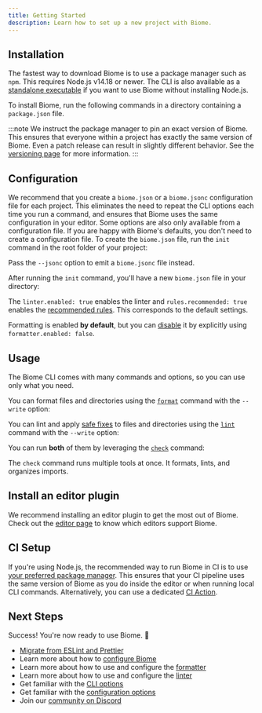 ```yaml
---
title: Getting Started
description: Learn how to set up a new project with Biome.
---
```



## Installation

The fastest way to download Biome is to use a package manager such as `npm`.
This requires Node.js v14.18 or newer.
The CLI is also available as a [standalone executable](/guides/manual-installation) if you want to use Biome without installing Node.js.

To install Biome, run the following commands in a directory containing a `package.json` file.

<PackageManagerCommand
  npm="install --save-dev --save-exact @biomejs/biome"
  pnpm="add --save-dev --save-exact @biomejs/biome"
  yarn="add --dev --exact @biomejs/biome"
  bun="add --dev --exact @biomejs/biome"
  deno="add --dev npm:@biomejs/biome"
/>

:::note
We instruct the package manager to pin an exact version of Biome.
This ensures that everyone within a project has exactly the same version of Biome.
Even a patch release can result in slightly different behavior.
See the [versioning page](/internals/versioning/) for more information.
:::

## Configuration

We recommend that you create a `biome.json` or a `biome.jsonc` configuration file for each project.
This eliminates the need to repeat the CLI options each time you run a command,
and ensures that Biome uses the same configuration in your editor.
Some options are also only available from a configuration file.
If you are happy with Biome's defaults, you don't need to create a configuration file.
To create the `biome.json` file, run the `init` command in the root folder of your project:

<PackageManagerBiomeCommand command="init"/>

Pass the `--jsonc` option to emit a `biome.jsonc` file instead.

After running the `init` command, you'll have a new `biome.json` file in your directory:

<DefaultConfiguration/>

The `linter.enabled: true` enables the linter and `rules.recommended: true` enables the [recommended rules](/linter/rules/).
This corresponds to the default settings.

Formatting is enabled **by default**, but you can [disable](/reference/configuration/#formatterenabled) it by explicitly using `formatter.enabled: false`.

## Usage

The Biome CLI comes with many commands and options, so you can use only what you need.

You can format files and directories using the [`format`](/reference/cli#biome-format) command with the `--write` option:

<PackageManagerBiomeCommand command="format --write <files>"/>

You can lint and apply [safe fixes](/linter#safe-fixes) to files and directories using the [`lint`](/reference/cli#biome-lint) command with the `--write` option:

<PackageManagerBiomeCommand command="lint --write <files>"/>

You can run **both** of them by leveraging the [`check`](/reference/cli#biome-check) command:

<PackageManagerBiomeCommand command="check --write <files>"/>

The `check` command runs multiple tools at once.
It formats, lints, and organizes imports.

## Install an editor plugin

We recommend installing an editor plugin to get the most out of Biome.
Check out the [editor page](/guides/integrate-in-editor) to know which editors support Biome.

## CI Setup

If you're using Node.js, the recommended way to run Biome in CI is to use [your preferred package manager](/guides/getting-started#installation).
This ensures that your CI pipeline uses the same version of Biome as you do inside the editor or when running local CLI commands.
Alternatively, you can use a dedicated [CI Action](/recipes/continuous-integration).

## Next Steps

Success! You're now ready to use Biome. 🥳

- [Migrate from ESLint and Prettier](/guides/migrate-eslint-prettier)
- Learn more about how to [configure Biome](/guides/configure-biome)
- Learn more about how to use and configure the [formatter](/formatter)
- Learn more about how to use and configure the [linter](/linter)
- Get familiar with the [CLI options](/reference/cli)
- Get familiar with the [configuration options](/reference/configuration)
- Join our [community on Discord](https://biomejs.dev/chat)
